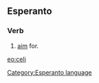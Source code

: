 ==Esperanto==
===Verb===
# [[aim]] for.

[[eo:celi]]
[[Category:Esperanto language]]
{{Universala Vortaro}}